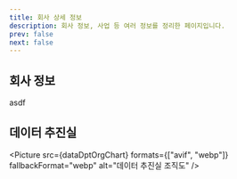 ```yaml
---
title: 회사 상세 정보
description: 회사 정보, 사업 등 여러 정보를 정리한 페이지입니다.
prev: false
next: false
---
```



## 회사 정보

asdf

## 데이터 추진실

<Picture
  src={dataDptOrgChart}
  formats={["avif", "webp"]}
  fallbackFormat="webp"
  alt="데이터 추진실 조직도"
/>
